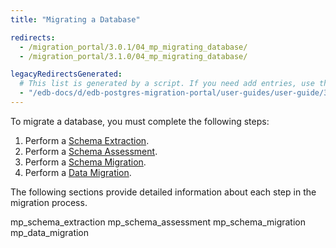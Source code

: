 ```yaml
---
title: "Migrating a Database"

redirects:
  - /migration_portal/3.0.1/04_mp_migrating_database/
  - /migration_portal/3.1.0/04_mp_migrating_database/

legacyRedirectsGenerated:
  # This list is generated by a script. If you need add entries, use the `legacyRedirects` key.
  - "/edb-docs/d/edb-postgres-migration-portal/user-guides/user-guide/3.3.0/mp_migrating_database.html"
---
```


<div id="mp_migrating_database" class="registered_link"></div>

To migrate a database, you must complete the following steps:

1.  Perform a [Schema Extraction](01_mp_schema_extraction/#mp_schema_extraction).
2.  Perform a [Schema Assessment](02_mp_schema_assessment/#mp_schema_assessment).
3.  Perform a [Schema Migration](03_mp_schema_migration/#mp_schema_migration).
4.  Perform a [Data Migration](04_mp_data_migration/#mp_data_migration).

The following sections provide detailed information about each step in the migration process.

<div class="toctree" maxdepth="3">

mp_schema_extraction mp_schema_assessment mp_schema_migration mp_data_migration

</div>
